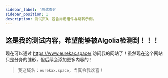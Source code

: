 ```yaml
---
sidebar_label: '测试页0'
sidebar_position: 1
description: 测试页0，包含常用组件与跳转示例。
---
```


## 这是我的测试内容，希望能够被Algolia检测到！！！

现在可以通过 https://www.eurekax.space/ 访问我的网站了！虽然现在这个网站只是分身的雏形，但后续会添加更多内容的！

> 我这域名：`eurekax.space`，当真令我欢喜！